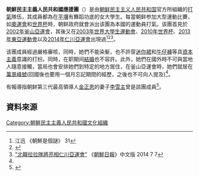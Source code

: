 {{noteTA
|G1=Korea
}}

'''朝鮮民主主義人民共和國應援團'''（{{kor|조선민주주의인민공화국 응원단|朝鮮民主主義人民共和國應援團}}）是由[[朝鲜民主主义人民共和国|朝鲜民主主义人民共和国]]官方所組織的[[士氣|打氣]]隊伍，其成員都為在[[平壤|平壤]]有舞蹈功底的女大學生。每當朝鲜参加大型運動比賽，如[[奧運會|奧運會]]和[[世界杯|世界杯]]時，朝鲜政府就會派出该團為本國的運動員打氣。该團首見於[[2002年亞洲運動會|2002年釜山亞運會]]，其後又在[[2003年世界大學生運動會|2003年世界大學生運動會]]、[[2010年世界杯|2010年世界杯]]、[[2013年東亞運動會|2013年東亞運動會]]以及[[2014年亞洲運動會|2014年仁川亞運會]]出現過<ref name="江迅">江迅 《朝鮮是個謎》 31</ref><ref>{{Cite web |url=http://news.china.com/hd/11127798/20131008/18076647.html |title=朝鲜啦啦队东亚运动会罕见露面 |access-date=2013-10-12 |archive-date=2013-10-14 |archive-url=https://web.archive.org/web/20131014051904/http://news.china.com/hd/11127798/20131008/18076647.html |dead-url=no }}</ref><ref>[http://cnnews.chosun.com/big5/site/data/html_dir/2014/07/07/20140707000007.html "北韓拉拉隊將亮相仁川亞運會"] {{webarchive|url=https://web.archive.org/web/20140812102338/http://cnnews.chosun.com/big5/site/data/html_dir/2014/07/07/20140707000007.html |date=2014-08-12 }} 《[[朝鮮日報|朝鮮日報]]》中文版 2014 7 7</ref>。

该團成員經過嚴格審核，同時，她們不能染髮，也不許穿[[迷你裙|迷你裙]]和[[牛仔褲|牛仔褲]]等具[[資本主義|資本主義]]意識的打扮。同時，在职期间[[結婚|結婚]]也不容許。此外，她們在國外時不可與當地人隨意接觸，當局也會安排她們到特定的地方居住，在釜山亞運會時，她們就居在[[萬景峰號|萬景峰號]](回國後也要用一個月忘記期間的經歷，之後也不可向人提及)<ref name="江迅"/>。

有報導指朝鲜第三代最高領導人[[金正恩|金正恩]]的妻子[[李雪主|李雪主]]曾是該團成員<ref>{{Cite web |url=http://www.chinareviewnews.com/doc/1021/8/0/6/102180605.html?coluid=7&kindid=0&docid=102180605 |title=朝鮮第一夫人李雪主　曾訪韓國當啦啦隊 |access-date=2013-10-12 |archive-date=2015-09-23 |archive-url=https://web.archive.org/web/20150923224335/http://www.chinareviewnews.com/doc/1021/8/0/6/102180605.html?coluid=7&kindid=0&docid=102180605 |dead-url=no }}</ref>。

== 資料來源 ==
{{Reflist}}

[[Category:朝鮮民主主義人民共和國文化組織|Category:朝鮮民主主義人民共和國文化組織]]